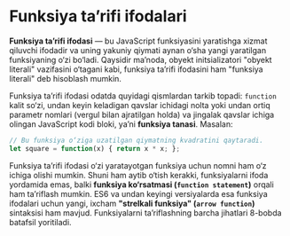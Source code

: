 # Funksiya ta’rifi ifodalari

**Funksiya ta’rifi ifodasi** — bu JavaScript funksiyasini yaratishga xizmat qiluvchi ifodadir va uning yakuniy qiymati aynan o‘sha yangi yaratilgan funksiyaning o‘zi bo‘ladi. Qaysidir ma’noda, obyekt initsializatori "obyekt literali" vazifasini o‘tagani kabi, funksiya ta’rifi ifodasini ham "funksiya literali" deb hisoblash mumkin.

Funksiya ta’rifi ifodasi odatda quyidagi qismlardan tarkib topadi: `function` kalit so‘zi, undan keyin keladigan qavslar ichidagi nolta yoki undan ortiq parametr nomlari (vergul bilan ajratilgan holda) va jingalak qavslar ichiga olingan JavaScript kodi bloki, ya’ni **funksiya tanasi**. Masalan:

``` js
// Bu funksiya o‘ziga uzatilgan qiymatning kvadratini qaytaradi.
let square = function(x) { return x * x; };
```

Funksiya ta’rifi ifodasi o‘zi yaratayotgan funksiya uchun nomni ham o‘z ichiga olishi mumkin. Shuni ham aytib o‘tish kerakki, funksiyalarni ifoda yordamida emas, balki **funksiya ko‘rsatmasi (`function statement`)** orqali ham ta’riflash mumkin. ES6 va undan keyingi versiyalarda esa funksiya ifodalari uchun yangi, ixcham **"strelkali funksiya" (`arrow function`)** sintaksisi ham mavjud. Funksiyalarni ta’riflashning barcha jihatlari 8-bobda batafsil yoritiladi.

